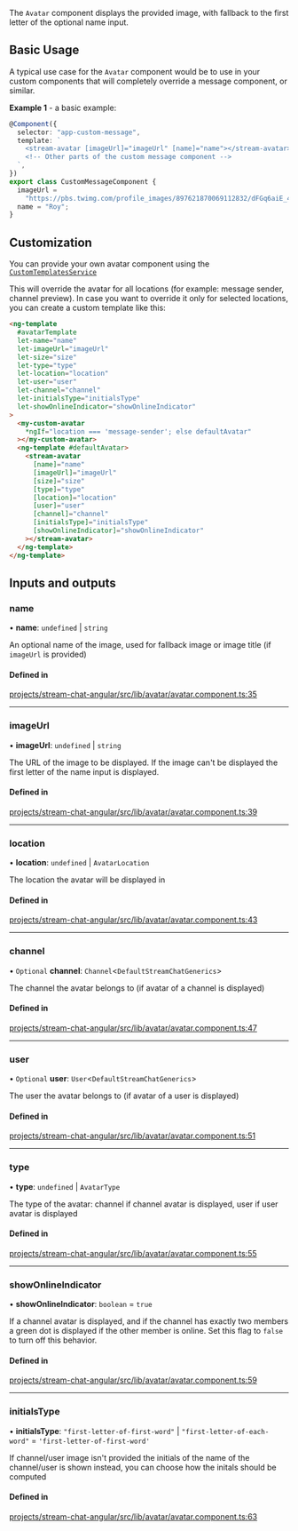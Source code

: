 The `Avatar` component displays the provided image, with fallback to the first letter of the optional name input.

## Basic Usage

A typical use case for the `Avatar` component would be to use in your custom components that will completely override a message component, or similar.

**Example 1** - a basic example:

```typescript
@Component({
  selector: "app-custom-message",
  template: `
    <stream-avatar [imageUrl]="imageUrl" [name]="name"></stream-avatar>
    <!-- Other parts of the custom message component -->
  `,
})
export class CustomMessageComponent {
  imageUrl =
    "https://pbs.twimg.com/profile_images/897621870069112832/dFGq6aiE_400x400.jpg";
  name = "Roy";
}
```

## Customization

You can provide your own avatar component using the [`CustomTemplatesService`](../services/CustomTemplatesService/#avatartemplate)

This will override the avatar for all locations (for example: message sender, channel preview). In case you want to override it only for selected locations, you can create a custom template like this:

```html
<ng-template
  #avatarTemplate
  let-name="name"
  let-imageUrl="imageUrl"
  let-size="size"
  let-type="type"
  let-location="location"
  let-user="user"
  let-channel="channel"
  let-initialsType="initialsType"
  let-showOnlineIndicator="showOnlineIndicator"
>
  <my-custom-avatar
    *ngIf="location === 'message-sender'; else defaultAvatar"
  ></my-custom-avatar>
  <ng-template #defaultAvatar>
    <stream-avatar
      [name]="name"
      [imageUrl]="imageUrl"
      [size]="size"
      [type]="type"
      [location]="location"
      [user]="user"
      [channel]="channel"
      [initialsType]="initialsType"
      [showOnlineIndicator]="showOnlineIndicator"
    ></stream-avatar>
  </ng-template>
</ng-template>
```

[//]: # "Start of generated content"
## Inputs and outputs 


### name

• **name**: `undefined` \| `string`

An optional name of the image, used for fallback image or image title (if `imageUrl` is provided)

#### Defined in

[projects/stream-chat-angular/src/lib/avatar/avatar.component.ts:35](https://github.com/GetStream/stream-chat-angular/blob/b75afb0d1b4f2876d975b405f0487287162327c1/projects/stream-chat-angular/src/lib/avatar/avatar.component.ts#L35)

___

### imageUrl

• **imageUrl**: `undefined` \| `string`

The URL of the image to be displayed. If the image can't be displayed the first letter of the name input is displayed.

#### Defined in

[projects/stream-chat-angular/src/lib/avatar/avatar.component.ts:39](https://github.com/GetStream/stream-chat-angular/blob/b75afb0d1b4f2876d975b405f0487287162327c1/projects/stream-chat-angular/src/lib/avatar/avatar.component.ts#L39)

___

### location

• **location**: `undefined` \| `AvatarLocation`

The location the avatar will be displayed in

#### Defined in

[projects/stream-chat-angular/src/lib/avatar/avatar.component.ts:43](https://github.com/GetStream/stream-chat-angular/blob/b75afb0d1b4f2876d975b405f0487287162327c1/projects/stream-chat-angular/src/lib/avatar/avatar.component.ts#L43)

___

### channel

• `Optional` **channel**: `Channel`\<`DefaultStreamChatGenerics`\>

The channel the avatar belongs to (if avatar of a channel is displayed)

#### Defined in

[projects/stream-chat-angular/src/lib/avatar/avatar.component.ts:47](https://github.com/GetStream/stream-chat-angular/blob/b75afb0d1b4f2876d975b405f0487287162327c1/projects/stream-chat-angular/src/lib/avatar/avatar.component.ts#L47)

___

### user

• `Optional` **user**: `User`\<`DefaultStreamChatGenerics`\>

The user the avatar belongs to (if avatar of a user is displayed)

#### Defined in

[projects/stream-chat-angular/src/lib/avatar/avatar.component.ts:51](https://github.com/GetStream/stream-chat-angular/blob/b75afb0d1b4f2876d975b405f0487287162327c1/projects/stream-chat-angular/src/lib/avatar/avatar.component.ts#L51)

___

### type

• **type**: `undefined` \| `AvatarType`

The type of the avatar: channel if channel avatar is displayed, user if user avatar is displayed

#### Defined in

[projects/stream-chat-angular/src/lib/avatar/avatar.component.ts:55](https://github.com/GetStream/stream-chat-angular/blob/b75afb0d1b4f2876d975b405f0487287162327c1/projects/stream-chat-angular/src/lib/avatar/avatar.component.ts#L55)

___

### showOnlineIndicator

• **showOnlineIndicator**: `boolean` = `true`

If a channel avatar is displayed, and if the channel has exactly two members a green dot is displayed if the other member is online. Set this flag to `false` to turn off this behavior.

#### Defined in

[projects/stream-chat-angular/src/lib/avatar/avatar.component.ts:59](https://github.com/GetStream/stream-chat-angular/blob/b75afb0d1b4f2876d975b405f0487287162327c1/projects/stream-chat-angular/src/lib/avatar/avatar.component.ts#L59)

___

### initialsType

• **initialsType**: ``"first-letter-of-first-word"`` \| ``"first-letter-of-each-word"`` = `'first-letter-of-first-word'`

If channel/user image isn't provided the initials of the name of the channel/user is shown instead, you can choose how the initals should be computed

#### Defined in

[projects/stream-chat-angular/src/lib/avatar/avatar.component.ts:63](https://github.com/GetStream/stream-chat-angular/blob/b75afb0d1b4f2876d975b405f0487287162327c1/projects/stream-chat-angular/src/lib/avatar/avatar.component.ts#L63)

[//]: # "End of generated content"
